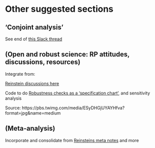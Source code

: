 # Other suggested sections

## 'Conjoint analysis' 

See end of [this Slack thread](https://rethinkpriorities.slack.com/archives/G01962YABHB/p1670240321964009)


## (Open and robust science: RP attitudes, discussions, resources) {#opensci}

Integrate from:

[Reinstein discussions here](https://daaronr.github.io/metrics_discussion/robust-diag.html)

Code to do [Robustness checks as a 'specification chart'](https://github.com/ArielOrtizBobea/spec_chart), and sensitivity analysis

Source: https://pbs.twimg.com/media/ESyDHGjUYAYHfva?format=jpg&name=medium

## (Meta-analysis) {#meta}

Incorporate and consolidate from [Reinsteins meta notes](https://daaronr.github.io/metrics_discussion/metaanalysis.html) and more

